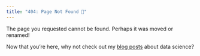 ```yaml
---
title: "404: Page Not Found 👻"
---
```


The page you requested cannot be found. Perhaps it was moved or renamed!  

Now that you're here, why not check out my [blog posts](blog.qmd) about data science? 